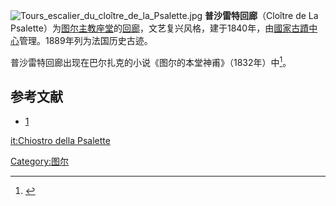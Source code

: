 [[File:Tours_escalier_du_cloître_de_la_Psalette.jpg|right]]
'''普沙雷特回廊'''（Cloître de La Psalette）为[[图尔主教座堂|图尔主教座堂]]的[[回廊|回廊]]，文艺复兴风格，建于1840年，由[[國家古蹟中心|國家古蹟中心]]管理。1889年列为法国历史古迹。

普沙雷特回廊出现在巴尔扎克的小说《图尔的本堂神甫》（1832年）中<ref>{{cite web
|url=http://la-psalette.monuments-nationaux.fr/#details
|title=Connaître le cloître de la Psalette à Tours
|author=Centre des monuments nationaux
|accessdate=4 décembre 2011
|archive-date=2016-03-03
|archive-url=https://web.archive.org/web/20160303201008/http://la-psalette.monuments-nationaux.fr/#details
|dead-url=no
}}</ref>。

== 参考文献 ==
{{Reflist}}
* [http://la-psalette.monuments-nationaux.fr/] {{Wayback|url=http://la-psalette.monuments-nationaux.fr/ |date=20160303201008 }}

[[Category:图尔|Category:图尔]]
[[it:Chiostro_della_Psalette|it:Chiostro della Psalette]]